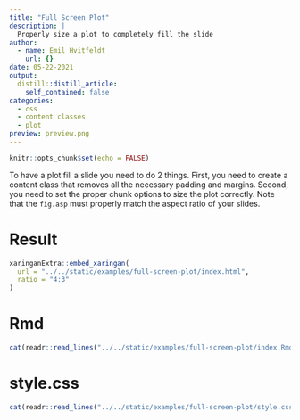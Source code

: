 ```yaml
---
title: "Full Screen Plot"
description: |
  Properly size a plot to completely fill the slide
author:
  - name: Emil Hvitfeldt
    url: {}
date: 05-22-2021
output:
  distill::distill_article:
    self_contained: false
categories:
  - css
  - content classes
  - plot
preview: preview.png
---
```


```r
knitr::opts_chunk$set(echo = FALSE)
```

To have a plot fill a slide you need to do 2 things. First, you need to create a content class that removes all the necessary padding and margins. Second, you need to set the proper chunk options to size the plot correctly. Note that the `fig.asp` must properly match the aspect ratio of your slides.

# Result

```r
xaringanExtra::embed_xaringan(
  url = "../../static/examples/full-screen-plot/index.html", 
  ratio = "4:3"
)
```

# Rmd

```r
cat(readr::read_lines("../../static/examples/full-screen-plot/index.Rmd"), sep = "\n")
```

# style.css

```r
cat(readr::read_lines("../../static/examples/full-screen-plot/style.css"), sep = "\n")
```
